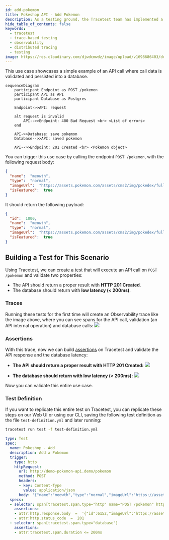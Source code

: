 ```yaml
---
id: add-pokemon
title: Pokeshop API - Add Pokemon
description: As a testing ground, the Tracetest team has implemented a sample API instrumented with OpenTelemetry around the PokeAPI. This use case showcases a simple example of an API call where call data is validated and persisted into a database.
hide_table_of_contents: false
keywords:
  - tracetest
  - trace-based testing
  - observability
  - distributed tracing
  - testing
image: https://res.cloudinary.com/djwdcmwdz/image/upload/v1698686403/docs/Blog_Thumbnail_14_rsvkmo.jpg
---
```


This use case showcases a simple example of an API call where call data is validated and persisted into a database.

```mermaid
sequenceDiagram
    participant Endpoint as POST /pokemon
    participant API as API
    participant Database as Postgres
    
    Endpoint->>API: request

    alt request is invalid
        API-->>Endpoint: 400 Bad Request <br> <List of errors>
    end

    API->>Database: save pokemon
    Database-->>API: saved pokemon

    API-->>Endpoint: 201 Created <br> <Pokemon object>
```

You can trigger this use case by calling the endpoint `POST /pokemon`, with the following request body:
```json
{
  "name":  "meowth",
  "type":  "normal",
  "imageUrl":  "https://assets.pokemon.com/assets/cms2/img/pokedex/full/052.png",
  "isFeatured":  true
}
```

It should return the following payload:
```json
{
  "id":  1000,
  "name":  "meowth",
  "type":  "normal",
  "imageUrl":  "https://assets.pokemon.com/assets/cms2/img/pokedex/full/052.png",
  "isFeatured":  true
}
```

## Building a Test for This Scenario

Using Tracetest, we can [create a test](/web-ui/creating-tests) that will execute an API call on `POST /pokemon` and validate two properties:

- The API should return a proper result with **HTTP 201 Created**.
- The database should return with **low latency (< 200ms)**.

### Traces

Running these tests for the first time will create an Observability trace like the image above, where you can see spans for the API call, validation (an API internal operation) and database calls:
![](../images/add-pokemon-trace.png)

### Assertions

With this trace, now we can build [assertions](/concepts/assertions) on Tracetest and validate the API response and the database latency:

- **The API should return a proper result with HTTP 201 Created:**
![](../images/add-pokemon-api-test-spec.png)

- **The database should return with low latency (< 200ms):**
![](../images/add-pokemon-database-test-spec.png)

Now you can validate this entire use case.

### Test Definition

If you want to replicate this entire test on Tracetest, you can replicate these steps on our Web UI or using our CLI, saving the following test definition as the file `test-definition.yml` and later running:

```sh
tracetest run test -f test-definition.yml
```

```yaml
type: Test
spec:
  name: Pokeshop - Add
  description: Add a Pokemon
  trigger:
    type: http
    httpRequest:
      url: http://demo-pokemon-api.demo/pokemon
      method: POST
      headers:
      - key: Content-Type
        value: application/json
      body: '{"name":"meowth","type":"normal","imageUrl":"https://assets.pokemon.com/assets/cms2/img/pokedex/full/052.png","isFeatured":true}'
  specs:
  - selector: span[tracetest.span.type="http" name="POST /pokemon" http.method="POST"]
    assertions:
    - attr:http.response.body  =  '{"id":6152,"imageUrl":"https://assets.pokemon.com/assets/cms2/img/pokedex/full/052.png","isFeatured":true,"type":"normal","name":"meowth"}'
    - attr:http.status_code  =  201
  - selector: span[tracetest.span.type="database"]
    assertions:
    - attr:tracetest.span.duration <= 200ms
```
